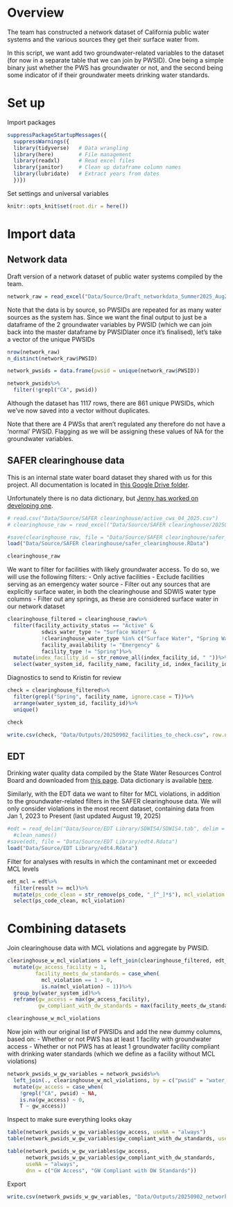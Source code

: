 
# Overview

The team has constructed a network dataset of California public water systems and the various sources they get their surface water from. 

In this script, we want add two groundwater-related variables to the dataset (for now in a separate table that we can join by PWSID). One being a simple binary just whether the PWS has groundwater or not, and the second being some indicator of if their groundwater meets drinking water standards.


# Set up

Import packages
```r
suppressPackageStartupMessages({
  suppressWarnings({
  library(tidyverse)   # Data wrangling
  library(here)        # File management
  library(readxl)      # Read excel files
  library(janitor)     # Clean up dataframe column names
  library(lubridate)   # Extract years from dates
  })})
```

Set settings and universal variables
```r
knitr::opts_knit$set(root.dir = here())
```


# Import data

## Network data
Draft version of a network dataset of public water systems compiled by the team. 

```r
network_raw = read_excel("Data/Source/Draft_networkdata_Summer2025_Aug25.xlsx")
```

Note that the data is by source, so PWSIDs are repeated for as many water sources as the system has. 
Since we want the final output to just be a dataframe of the 2 groundwater variables by PWSID (which we can join back into the master dataframe by PWSIDlater once it's finalised), let's take a vector of the unique PWSIDs
```r
nrow(network_raw)
n_distinct(network_raw$PWSID)

network_pwsids = data.frame(pwsid = unique(network_raw$PWSID))

network_pwsids%>%
  filter(!grepl("CA", pwsid))
```
Although the dataset has 1117 rows, there are 861 unique PWSIDs, which we've now saved into a vector without duplicates. 

Note that there are 4 PWSs that aren't regulated any therefore do not have a 'normal' PWSID. Flagging as we will be assigning these values of NA for the groundwater variables.

## SAFER clearinghouse data
This is an internal state water board dataset they shared with us for this project. All documentation is located in [this Google Drive folder](https://drive.google.com/drive/folders/1gxMrGeaOA_xtGb1zf97Z79EFEwKcIpCG).

Unfortunately there is no data dictionary, but [Jenny has worked on developing one](https://docs.google.com/spreadsheets/d/1ulStajU7D1eFu2m3V0fTDtcm3PGNlneX/edit?gid=631545570#gid=631545570).

```r
# read.csv("Data/Source/SAFER clearinghouse/active_cws_04_2025.csv")
# clearinghouse_raw = read_excel("Data/Source/SAFER clearinghouse/20250424_SAFER_CLEARINGHOUSE_EXPORT.xlsx", sheet = "SourceReporting")

#save(clearinghouse_raw, file = "Data/Source/SAFER clearinghouse/safer_clearinghouse.RData")
load("Data/Source/SAFER clearinghouse/safer_clearinghouse.RData")

clearinghouse_raw
```

We want to filter for facilities with likely groundwater access. To do so, we will use the following filters:
- Only active facilities
- Exclude facilities serving as an emergency water source
- Filter out any sources that are explicitly surface water, in both the clearinghouse and SDWIS water type columns
- Filter out any springs, as these are considered surface water in our network dataset

```r
clearinghouse_filtered = clearinghouse_raw%>%
  filter(facility_activity_status == "Active" & 
           sdwis_water_type != "Surface Water" & 
           !clearinghouse_water_type %in% c("Surface Water", "Spring Water") &
           facility_availability != "Emergency" &
           facility_type != "Spring")%>%
  mutate(index_facility_id = str_remove_all(index_facility_id, " "))%>%
  select(water_system_id, facility_name, facility_id, index_facility_id, facility_availability, facility_activity_status:clearinghouse_water_type)
```

Diagnostics to send to Kristin for review
```r
check = clearinghouse_filtered%>%
  filter(grepl("Spring", facility_name, ignore.case = T))%>%
  arrange(water_system_id, facility_id)%>%
  unique()

check

write.csv(check, "Data/Outputs/20250902_facilities_to_check.csv", row.names = F)
```

## EDT

Drinking water quality data compiled by the State Water Resources Control Board and downloaded from [this page](https://www.waterboards.ca.gov/drinking_water/certlic/drinkingwater/EDTlibrary.html). Data dictionary is available [here](https://www.waterboards.ca.gov/drinking_water/certlic/drinkingwater/documents/edtlibrary/data_dictionary.pdf).

Similarly, with the EDT data we want to filter for MCL violations, in addition to the groundwater-related filters in the SAFER clearinghouse data. We will only consider violations in the most recent dataset, containing data from Jan 1, 2023 to Present (last updated August 19, 2025)

```r
#edt = read_delim("Data/Source/EDT Library/SDWIS4/SDWIS4.tab", delim = "\t", escape_double = FALSE, trim_ws = TRUE)%>%
  #clean_names()
#save(edt, file = "Data/Source/EDT Library/edt4.Rdata")
load("Data/Source/EDT Library/edt4.Rdata")
```

Filter for analyses with results in which the contaminant met or exceeded MCL levels

```r
edt_mcl = edt%>%
  filter(result >= mcl)%>%
  mutate(ps_code_clean = str_remove(ps_code, "_[^_]*$"), mcl_violation = 1)%>%
  select(ps_code_clean, mcl_violation)
```



# Combining datasets

Join clearinghouse data with MCL violations and aggregate by PWSID. 
```r
clearinghouse_w_mcl_violations = left_join(clearinghouse_filtered, edt_mcl, by = c("index_facility_id" = "ps_code_clean"))%>%
  mutate(gw_access_facility = 1,
         facility_meets_dw_standards = case_when(
           mcl_violation == 1 ~ 0,
           is.na(mcl_violation) ~ 1))%>%
  group_by(water_system_id)%>%
  reframe(gw_access = max(gw_access_facility), 
          gw_compliant_with_dw_standards = max(facility_meets_dw_standards))

clearinghouse_w_mcl_violations
```
Now join with our original list of PWSIDs and add the new dummy columns, based on:
 - Whether or not PWS has at least 1 facility with groundwater access
 - Whether or not PWS has at least 1 groundwater facility compliant with drinking water standards (which we define as a facility without MCL violations)
```r
network_pwsids_w_gw_variables = network_pwsids%>%
  left_join(., clearinghouse_w_mcl_violations, by = c("pwsid" = "water_system_id"))%>%
  mutate(gw_access = case_when(
    !grepl("CA", pwsid) ~ NA,
    is.na(gw_access) ~ 0,
    T ~ gw_access))
```

Inspect to make sure everything looks okay
```r
table(network_pwsids_w_gw_variables$gw_access, useNA = "always")
table(network_pwsids_w_gw_variables$gw_compliant_with_dw_standards, useNA = "always")

table(network_pwsids_w_gw_variables$gw_access, 
      network_pwsids_w_gw_variables$gw_compliant_with_dw_standards, 
      useNA = "always",
      dnn = c("GW Access", "GW Compliant with DW Standards"))
```
Export
```r
write.csv(network_pwsids_w_gw_variables, "Data/Outputs/20250902_network_pwsids_w_gw_variables.csv", row.names = F)
```





